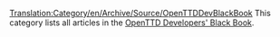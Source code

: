 [[Translation:Category/en/Archive/Source/OpenTTDDevBlackBook]]
This category lists all articles in the [[en/Development/Main Page|OpenTTD Developers' Black Book]].

